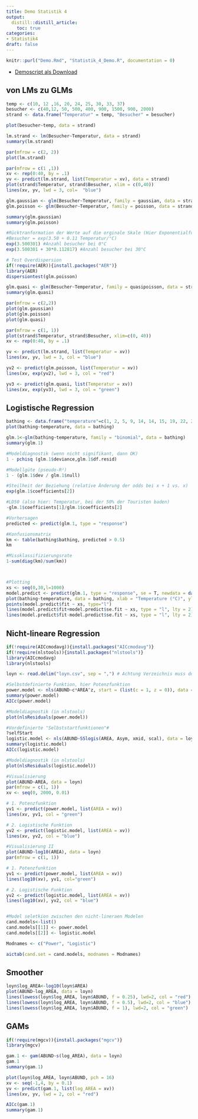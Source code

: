 ```yaml
---
title: Demo Statistik 4
output: 
  distill::distill_article:
    toc: true
categories:
- Statistik4
draft: false
---
```


```r
knitr::purl("Demo.Rmd", "Statistik_4_Demo.R", documentation = 0)
```

- [Demoscript als Download](Statistik_4_Demo.R)  


## von LMs zu GLMs

```r
temp <- c(10, 12 ,16, 20, 24, 25, 30, 33, 37)
besucher <- c(40,12, 50, 500, 400, 900, 1500, 900, 2000)
strand <- data.frame("Temperatur" = temp, "Besucher" = besucher)

plot(besucher~temp, data = strand)

lm.strand <- lm(Besucher~Temperatur, data = strand)
summary(lm.strand)

par(mfrow = c(2, 2))
plot(lm.strand)

par(mfrow = c(1 ,1))
xv <- rep(0:40, by = .1)
yv <- predict(lm.strand, list(Temperatur = xv), data = strand)
plot(strand$Temperatur, strand$Besucher, xlim = c(0,40))
lines(xv, yv, lwd = 3, col=  "blue")

glm.gaussian <- glm(Besucher~Temperatur, family = gaussian, data = strand)
glm.poisson <- glm(Besucher~Temperatur, family = poisson, data = strand)

summary(glm.gaussian)
summary(glm.poisson)

#Rücktranformation der Werte auf die orginale Skale (Hier Exponentialfunktion da family=possion als Link-Funktion den natürlichen Logarithmus (log) verwendet)
#Besucher = exp(3.50 + 0.11 Temperatur/°C)
exp(3.500301) #Anzahl besucher bei 0°C
exp(3.500301 + 30*0.112817) #Anzahl besucher bei 30°C

# Test Overdispersion
if(!require(AER)){install.packages("AER")}
library(AER)
dispersiontest(glm.poisson)

glm.quasi <- glm(Besucher~Temperatur, family = quasipoisson, data = strand)
summary(glm.quasi)

par(mfrow = c(2,2))
plot(glm.gaussian)
plot(glm.poisson)
plot(glm.quasi)

par(mfrow = c(1, 1))
plot(strand$Temperatur, strand$Besucher, xlim=c(0, 40))
xv <- rep(0:40, by = .1)

yv <- predict(lm.strand, list(Temperatur = xv))
lines(xv, yv, lwd = 3, col = "blue")

yv2 <- predict(glm.poisson, list(Temperatur = xv))
lines(xv, exp(yv2), lwd = 3, col = "red")

yv3 <- predict(glm.quasi, list(Temperatur = xv))
lines(xv, exp(yv3), lwd = 3, col = "green")

```


## Logistische Regression

```r
bathing <- data.frame("temperature"=c(1, 2, 5, 9, 14, 14, 15, 19, 22, 24, 25, 26, 27, 28, 29), "bathing"=c(0, 0, 0, 0, 0, 1, 0, 0, 1, 0, 1, 1, 1, 1, 1))
plot(bathing~temperature, data = bathing)

glm.1<-glm(bathing~temperature, family = "binomial", data = bathing)
summary(glm.1)

#Modeldiagnostik (wenn nicht signifikant, dann OK)
1 - pchisq (glm.1$deviance,glm.1$df.resid)

#Modellgüte (pseudo-R²)
1 - (glm.1$dev / glm.1$null)

#Steilheit der Beziehung (relative Änderung der odds bei x + 1 vs. x)
exp(glm.1$coefficients[2])

#LD50 (also hier: Temperatur, bei der 50% der Touristen baden)
-glm.1$coefficients[1]/glm.1$coefficients[2]

#Vorhersagen
predicted <- predict(glm.1, type = "response")

#Konfusionsmatrix
km <- table(bathing$bathing, predicted > 0.5)
km

#Missklassifizierungsrate
1-sum(diag(km)/sum(km))



#Plotting
xs <- seq(0,30,l=1000)
model.predict <- predict(glm.1, type = "response", se = T, newdata = data.frame(temperature = xs))
plot(bathing~temperature, data = bathing, xlab = "Temperature (°C)", ylab = "% Bathing", pch = 16, col = "red")
points(model.predict$fit ~ xs, type="l")
lines(model.predict$fit+model.predict$se.fit ~ xs, type = "l", lty = 2)
lines(model.predict$fit-model.predict$se.fit ~ xs, type = "l", lty = 2)
```

## Nicht-lineare Regression 

```r
if(!require(AICcmodavg)){install.packages("AICcmodavg")}
if(!require(nlstools)){install.packages("nlstools")}
library(AICcmodavg)
library(nlstools)

loyn <- read.delim("loyn.csv", sep = ",") # Achtung Verzeichnis muss dort gesetzt sein wo Daten sind

#Selbstdefinierte Funktion, hier Potenzfunktion
power.model <- nls(ABUND~c*AREA^z, start = (list(c = 1, z = 0)), data = loyn)
summary(power.model)
AICc(power.model)

#Modeldiagnostik (in nlstools)
plot(nlsResiduals(power.model))

#Vordefinierte "Selbststartfunktionen"#
?selfStart
logistic.model <- nls(ABUND~SSlogis(AREA, Asym, xmid, scal), data = loyn)
summary(logistic.model)
AICc(logistic.model)

#Modeldiagnostik (in nlstools)
plot(nlsResiduals(logistic.model))

#Visualisierung
plot(ABUND~AREA, data = loyn)
par(mfrow = c(1, 1))
xv <- seq(0, 2000, 0.01)

# 1. Potenzfunktion
yv1 <- predict(power.model, list(AREA = xv))
lines(xv, yv1, col = "green")

# 2. Logistische Funktion
yv2 <- predict(logistic.model, list(AREA = xv))
lines(xv, yv2, col = "blue")

#Visualisierung II
plot(ABUND~log10(AREA), data = loyn)
par(mfrow = c(1, 1))

# 1. Potenzfunktion
yv1 <- predict(power.model, list(AREA = xv))
lines(log10(xv), yv1, col="green")

# 2. Logistische Funktion
yv2 <- predict(logistic.model, list(AREA = xv))
lines(log10(xv), yv2, col = "blue")


#Model seletkion zwischen den nicht-lineraen Modelen
cand.models<-list()
cand.models[[1]] <- power.model
cand.models[[2]] <- logistic.model

Modnames <- c("Power", "Logistic")

aictab(cand.set = cand.models, modnames = Modnames)
```

## Smoother

```r
loyn$log_AREA<-log10(loyn$AREA)       
plot(ABUND~log_AREA, data = loyn)
lines(lowess(loyn$log_AREA, loyn$ABUND, f = 0.25), lwd=2, col = "red")
lines(lowess(loyn$log_AREA, loyn$ABUND, f = 0.5), lwd=2, col = "blue")
lines(lowess(loyn$log_AREA, loyn$ABUND, f = 1), lwd=2, col = "green")
```

## GAMs

```r
if(!require(mgcv)){install.packages("mgcv")}
library(mgcv)

gam.1 <- gam(ABUND~s(log_AREA), data = loyn)
gam.1
summary(gam.1)

plot(loyn$log_AREA, loyn$ABUND, pch = 16)
xv <- seq(-1,4, by = 0.1)
yv <- predict(gam.1, list(log_AREA = xv))
lines(xv, yv, lwd = 2, col = "red")

AICc(gam.1)
summary(gam.1)
```

